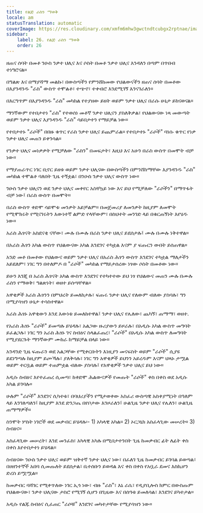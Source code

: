 ```yaml
---
title: የልጅ ራስን ማወቅ
locale: am
statusTranslation: automatic
coverImage: https://res.cloudinary.com/xmfm6mhw3gwctndtcubgx2rptnae/image/upload/v1740468922/small_cover_tratado_de_psicologia_revolucionaria_a4c0dca4e0.webp
sidebar:
    label: 26. የልጅ ራስን ማወቅ
    order: 26
---
```

ዘጠና ሰባት በመቶ ንዑስ ንቃተ ህሊና እና ሶስት በመቶ ንቃተ ህሊና እንዳለን በጣም በጥበብ ተነግሮናል።

በግልጽ እና በማያሻማ መልኩ፣ በውስጣችን የምንሸከመው የህልውናችን ዘጠና ሰባት በመቶው በእያንዳንዱ "ራስ" ውስጥ ተሞልቶ፣ ተጭኖ፣ ተቀብሮ እንደሚገኝ እንናገራለን።

በእርግጥም በእያንዳንዱ "ራስ" መካከል የተያዘው ይዘት ወይም ንቃተ ህሊና በራሱ ሁኔታ ይከናወናል።

ማንኛውም የተበታተነ "ራስ" የተወሰነ መቶኛ ንቃተ ህሊናን ያስለቅቃል፣ የህልውናው ነጻ መውጣት ወይም ንቃተ ህሊና እያንዳንዱ "ራስ" ሳይበታተን የማይቻል ነው።

የተበታተኑ "ራሶች" በበዙ ቁጥር የራስ ንቃተ ህሊና ይጨምራል። የተበታተኑ "ራሶች" ባነሱ ቁጥር የነቃ ንቃተ ህሊና መጠን ይቀንሳል።

የንቃተ ህሊና መነቃቃት የሚቻለው "ራስን" በመፍታት፣ እዚህ እና አሁን በራስ ውስጥ በመሞት ብቻ ነው።

የማያጠራጥር ነገር ቢኖር ይዘቱ ወይም ንቃተ ህሊናው በውስጣችን በምንሸከማቸው እያንዳንዱ "ራስ" መካከል ተሞልቶ ባለበት ጊዜ ተኝቷል፣ በንዑስ ንቃተ ህሊና ውስጥ ነው።

ንዑስ ንቃተ ህሊናን ወደ ንቃተ ህሊና መቀየር አስቸኳይ ነው እና ይህ የሚቻለው "ራሶችን" በማጥፋት ብቻ ነው፤ በራስ ውስጥ በመሞት።

በራስ ውስጥ ቀድሞ ሳይሞቱ መንቃት አይቻልም። በመጀመሪያ ለመንቃት ከዚያም ለመሞት የሚሞክሩት የሚናገሩትን እውነተኛ ልምድ የላቸውም፣ በስህተት መንገድ ላይ በቁርጠኝነት እየሄዱ ነው።

አራስ ሕፃናት አስደናቂ ናቸው፣ ሙሉ በሙሉ በራስ ንቃተ ህሊና ይደሰታሉ፤ ሙሉ በሙሉ ነቅተዋል።

በአራስ ሕፃን አካል ውስጥ የህልውናው አካል እንደገና ተካቷል እናም ያ ፍጡርን ውበት ይሰጠዋል።

አንድ መቶ በመቶው የህልውና ወይም ንቃተ ህሊና በአራስ ሕፃን ውስጥ እንደገና ተካቷል ማለታችን አይደለም፣ ነገር ግን በተለምዶ በ "ራሶች" መካከል የማይታሰረው ነፃው ሶስት በመቶው ነው።

ይሁን እንጂ በ አራስ ሕፃናት አካል ውስጥ እንደገና የተካተተው ይህ ነፃ የህልውና መጠን ሙሉ በሙሉ ራስን የማወቅ፣ ግልጽነት፣ ወዘተ ይሰጣቸዋል።

አዋቂዎች አራስ ሕፃንን በምህረት ይመለከታሉ፣ ፍጡሩ ንቃተ ህሊና የለውም ብለው ያስባሉ፣ ግን በሚያሳዝን ሁኔታ ተሳስተዋል።

አራስ ሕፃኑ አዋቂውን እንደ እውነቱ ይመለከተዋል፤ ንቃተ ህሊና የሌለው፣ ጨካኝ፣ ጠማማ፣ ወዘተ.

የአራስ ሕፃኑ "ራሶች" ይመጣሉ ይሄዳሉ፣ አልጋው ዙሪያውን ይዞራሉ፣ በአዲሱ አካል ውስጥ መግባት ይፈልጋሉ፣ ነገር ግን አራስ ሕፃኑ ገና ስብዕና ስላልፈጠረ፣ "ራሶች" በአዲሱ አካል ውስጥ ለመግባት የሚያደርጉት ማንኛውም ሙከራ ከማይቻል በላይ ነው።

አንዳንድ ጊዜ ፍጡራን ወደ አልጋቸው የሚቀርቡትን እነዚያን መናፍስት ወይም "ራሶች" ሲያዩ ይደነግጣሉ ከዚያም ይጮኻሉ፣ ያለቅሳሉ፣ ነገር ግን አዋቂዎች ይህንን አይረዱም እናም ህጻኑ ታሟል ወይም ተርቧል ወይም ተጠምቷል ብለው ያስባሉ፤ የአዋቂዎች ንቃተ ህሊና ይህ ነው።

አዲሱ ስብዕና እየተፈጠረ ሲመጣ፣ ከቀድሞ ሕልውናዎች የመጡት "ራሶች" ቀስ በቀስ ወደ አዲሱ አካል ይገባሉ።

ሁሉም "ራሶች" እንደገና ሲካተቱ፣ በባህሪያችን የሚታወቀው አስፈሪ ውስጣዊ አስቀያሚነት በዓለም ላይ እንገለጣለን፤ ከዚያም እንደ ድንጋጤ በየቦታው እንዞራለን፤ ሁልጊዜ ንቃተ ህሊና የሌለን፣ ሁልጊዜ ጠማማዎች።

ስንሞት ሦስት ነገሮች ወደ መቃብር ይሄዳሉ፡- 1) አካላዊ አካል። 2) ኦርጋኒክ አስፈላጊው መሠረት። 3) ስብዕና።

አስፈላጊው መሠረት፣ እንደ መንፈስ፣ አካላዊ አካሉ በሚበታተንበት ጊዜ ከመቃብር ፊት ለፊት ቀስ በቀስ እየተበታተነ ይሄዳል።

ስብዕናው ንዑስ ንቃተ ህሊና ወይም ዝቅተኛ ንቃተ ህሊና ነው፣ በፈለገ ጊዜ ከመቃብር ይገባል ይወጣል፣ በሀዘንተኞች አበባ ሲመጡለት ይደሰታል፣ ቤተሰቡን ይወዳል እና ቀስ በቀስ የአቧራ ደመና እስኪሆን ድረስ ይሟሟል።

 ከመቃብር ባሻገር የሚቀጥለው ነገር ኢጎ ነው፣ ብዙ "ራስ"፣ እኔ ራሴ፣ የዲያቢሎስ ክምር በውስጡም የህልውናው፣ ንቃተ ህሊናው ታስሮ የሚገኝ ሲሆን በጊዜው እና በሰዓቱ ይመለሳል፣ እንደገና ይካተታል።

አዲሱ የልጁ ስብዕና ሲፈጠር "ራሶቹ" እንደገና መካተታቸው የሚያሳዝን ነው።

